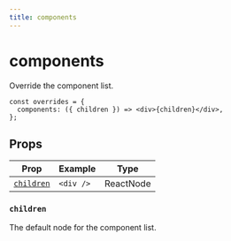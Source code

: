```yaml
---
title: components
---
```


# components

Override the component list.

```tsx copy
const overrides = {
  components: ({ children }) => <div>{children}</div>,
};
```

## Props

| Prop                    | Example   | Type      |
| ----------------------- | --------- | --------- |
| [`children`](#children) | `<div />` | ReactNode |

### `children`

The default node for the component list.
